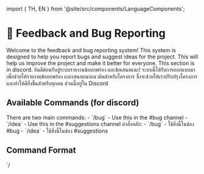 ﻿import { TH, EN } from '@site/src/components/LanguageComponents';

# 📢 Feedback and Bug Reporting

<EN>
Welcome to the feedback and bug reporting system! This system is designed to help you report bugs and suggest ideas for the project. 
This will help us improve the project and make it better for everyone. This section is in discord.
</EN>
<TH>
ยินดีต้อนรับสู่ระบบรายงานข้อบกพร่อง และข้อเสนอแนะ! ระบบนี้ได้รับการออกแบบมาเพื่อช่วยให้รายงานข้อบกพร่อง และเสนอแนะแนวคิดสำหรับโครงการ
ซึ่งจะช่วยให้เราปรับปรุงโครงการและทำให้ดียิ่งขึ้นสำหรับทุกคน ส่วนนี้อยู่ใน Discord
</TH>

## Available Commands (for discord)
<EN>
There are two main commands:
- `/bug` - Use this in the #bug channel
- `/idea` - Use this in the #suggestions channel
</EN>
<TH>
คำสั่งหลัก:
- `/bug` - ใช้สิ่งนี้ในช่อง #bug
- `/idea` - ใช้สิ่งนี้ในช่อง #suggestions
</TH>

## Command Format
<EN>
`/<Command> <title> <attachments>`
Example: `/bug Item Duplication Glitch [screenshot.png]`
</EN>
<TH>
`/<Command> <title> <attachments>`
ตัวอย่าง: `/bug Item Duplication Glitch [screenshot.png]`
</TH>

## After Creating a Report
<EN>
- A thread will be created for discussion
- Users can react with emojis to upvote the report
</EN>
<TH>
- จะสร้างกระทู้สำหรับการสนทนา
- ผู้ใช้สามารถแสดงความเห็นด้วยอีโมจิเพื่อโหวตรายงาน
</TH>

## Suggestions
<EN>Suggestions need a minimum of 10 upvotes to be considered for development (create a card for devs).</EN>
<TH>ข้อเสนอแนะต้องได้รับการโหวตขั้นต่ำ 10 ครั้งเพื่อพิจารณาสำหรับการพัฒนา (สร้างการ์ดสำหรับนักพัฒนา)</TH>

## Karma System
<EN>
You can earn Karma for your contributions:
- 1 Karma for each upvote on your ideas
- 10 Karma when your `/bug` report is marked as completed
- 20 Karma when your `/idea` is marked as completed

*The future benefits of Karma will be announced later. Stay tuned!*
</EN>
<TH>
คุณสามารถรับ Karma จากการมีส่วนร่วมของคุณได้:
- 1 Karma สำหรับแต่ละการโหวตให้กับไอเดียของคุณ
- 10 Karma เมื่อรายงาน `/bug` ของคุณถูกทำเครื่องหมายว่าเสร็จสมบูรณ์
- 20 Karma เมื่อรายงาน `/idea` ของคุณถูกทำเครื่องหมายว่าเสร็จสมบูรณ์

*ผลประโยชน์ในอนาคตของ Karma จะประกาศให้ทราบในภายหลัง โปรดติดตาม!*
</TH>

## Tips
<EN>
- Be clear and concise in your bug reports and ideas
- Use appropriate channels for each command
- Engage in discussions to refine ideas and help solve bugs
- Upvote 👍 valuable contributions from others
</EN>
<TH>
- รายงานข้อบกพร่องและแนวคิดของคุณให้ชัดเจน และกระชับ
- ใช้ช่องทางที่เหมาะสมสำหรับแต่ละคำสั่ง
- เข้าร่วมการอภิปรายเพื่อปรับปรุงแนวคิดและช่วยแก้ไขข้อบกพร่อง
- โหวต 👍 การสนับสนุนอันมีค่าจากผู้อื่น
</TH>
